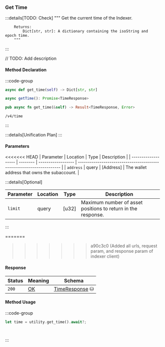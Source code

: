 ### Get Time

:::details[TODO: Check]
        """
        Get the current time of the Indexer.

        Returns:
            Dict[str, str]: A dictionary containing the isoString and epoch time.
        """
:::

// TODO: Add description

#### Method Declaration

:::code-group

```python [Python]
async def get_time(self) -> Dict[str, str]
```

```typescript [TypeScript]
async getTime(): Promise<TimeResponse>
```

```rust [Rust]
pub async fn get_time(&self) -> Result<TimeResponse, Error>
```

```url [API]
/v4/time
```

:::

:::details[Unification Plan]
:::

#### Parameters

<<<<<<< HEAD
| Parameter           | Location | Type               | Description                                                           |
| ------------------- | -------- | ------------------ | --------------------------------------------------------------------- |
| `address`           | query    | [Address]          | The wallet address that owns the subaccount.                          |

:::details[Optional]

| Parameter                     | Location | Type                      | Description                                                  |
| ----------------------------- | -------- | ------------------------- | ------------------------------------------------------------ |
| `limit`                       | query    | [u32]                     | Maximum number of asset positions to return in the response. |

:::

=======
>>>>>>> a90c3c0 (Added all urls, request param, and response param of indexer client)
#### Response

| Status | Meaning     | Schema                          |
| ------ | ----------- | ------------------------------- |
| `200`  | [OK]        | [TimeResponse] ⛁ |

#### Method Usage

:::code-group

```rust [Rust]
let time = utility.get_time().await?;
```

```python [Python]

```

```typescript [TypeScript]

```

:::

[OK]: /types/ok
[TimeResponse]: /types/time_response